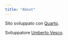 ```yaml
---
title: "About"
---
```


Sito sviluppato con [Quarto](https://quarto.org/).

Sviluppatore [Umberto Vesco](https://github.com/uvesco).

